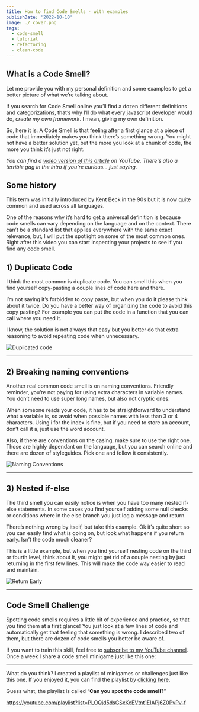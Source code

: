 ```yaml
---
title: How to find Code Smells - with examples
publishDate: '2022-10-10'
image: ./_cover.png
tags:
  - code-smell
  - tutorial
  - refactoring
  - clean-code
---
```



## What is a Code Smell?

Let me provide you with my personal definition and some examples to get a better picture of what we’re talking about.

If you search for Code Smell online you’ll find a dozen different definitions and categorizations, that’s why I’ll do what every javascript developer would do, _create my own framework_. I mean, giving my own definition.

So, here it is: A Code Smell is that feeling after a first glance at a piece of code that immediately makes you think there’s something wrong. You might not have a better solution yet, but the more you look at a chunk of code, the more you think it’s just not right.

_You can find a [video version of this article](https://youtu.be/RFqRfppOlf4) on YouTube. There's also a terrible gag in the intro if you're curious... just saying._

## Some history

This term was initially introduced by Kent Beck in the 90s but it is now quite common and used across all languages.

One of the reasons why it’s hard to get a universal definition is because code smells can vary depending on the language and on the context. There can’t be a standard list that applies everywhere with the same exact relevance, but, I will put the spotlight on some of the most common ones. Right after this video you can start inspecting your projects to see if you find any code smell.

## 1) Duplicate Code

I think the most common is duplicate code. You can smell this when you find yourself copy-pasting a couple lines of code here and there.

I’m not saying it’s forbidden to copy paste, but when you do it please think about it twice. Do you have a better way of organizing the code to avoid this copy pasting? For example you can put the code in a function that you can call where you need it.

I know, the solution is not always that easy but you better do that extra reasoning to avoid repeating code when unnecessary.


<Image src={smell_1} alt="Duplicated code" />

---

## 2) Breaking naming conventions

Another real common code smell is on naming conventions. Friendly reminder, you’re not paying for using extra characters in variable names. You don’t need to use super long names, but also not cryptic ones.

When someone reads your code, it has to be straightforward to understand what a variable is, so avoid when possible names with less than 3 or 4 characters. Using i for the index is fine, but if you need to store an account, don’t call it a, just use the word account.

Also, if there are conventions on the casing, make sure to use the right one. Those are highly dependant on the language, but you can search online and there are dozen of styleguides. Pick one and follow it consistently.


<Image src={smell_2} alt="Naming Conventions" />

---

## 3) Nested if-else

The third smell you can easily notice is when you have too many nested if-else statements. In some cases you find yourself adding some null checks or conditions where in the else branch you just log a message and return.

There’s nothing wrong by itself, but take this example. Ok it’s quite short so you can easily find what is going on, but look what happens if you return early. Isn’t the code much cleaner?

This is a little example, but when you find yourself nesting code on the third or fourth level, think about it, you might get rid of a couple nesting by just returning in the first few lines. This will make the code way easier to read and maintain.


<Image src={smell_3} alt="Return Early" />

---

## Code Smell Challenge

Spotting code smells requires a little bit of experience and practice, so that you find them at a first glance! You just look at a few lines of code and automatically get that feeling that something is wrong. I described two of them, but there are dozen of code smells you better be aware of.

If you want to train this skill, feel free to [subscribe to my YouTube channel](https://www.youtube.com/channel/UC-KqnO3ez7vF-kyIQ_22rdA?sub_confirmation=1). Once a week I share a code smell minigame just like this one:

<YouTube id="Fdbha07mFzo" />

---

What do you think? I created a playlist of minigames or challenges just like this one. If you enjoyed it, you can find the playlist by [clicking here](https://youtube.com/playlist?list=PLOQjd5dsGSxKcEVtnt1EIAPj6Z0PvPv-f).

Guess what, the playlist is called “**Can you spot the code smell?**”

https://youtube.com/playlist?list=PLOQjd5dsGSxKcEVtnt1EIAPj6Z0PvPv-f
